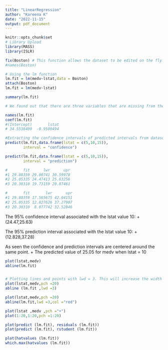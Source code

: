 ```yaml
---
title: "LinearRegression"
author: "Kareena K"
date: "2022-11-15"
output: pdf_document
---
```


```r
knitr::opts_chunk$set
# Library Upload 
library(MASS)
library(ISLR)

fix(Boston) # This function allows the dataset to be edited on the fly. 
#names(Boston)
```


```r
# Using the lm function
lm.fit = lm(medv~lstat,data = Boston)
attach(Boston)
lm.fit = lm(medv~lstat)

summary(lm.fit)

# We found out that there are three variables that are missing from the dataset: he following objects are masked from Boston (pos = 3): age, black, chas, crim, dis, indus, lstat,medv, nox, ptratio, rad, rm, tax, zn

names(lm.fit)
coef(lm.fit)
#(Intercept)       lstat 
# 34.5538409  -0.9500494 

#Extracting the confidence intervals of predicted intervals from dataset 
predict(lm.fit,data.frame(lstat = c(5,10,15)),
        interval = "confidence")

predict(lm.fit,data.frame(lstat = c(5,10,15)),
        interval = "prediction")

#       fit      lwr      upr
#1 29.80359 29.00741 30.59978
#2 25.05335 24.47413 25.63256
#3 20.30310 19.73159 20.87461

#       fit       lwr      upr
#1 29.80359 17.565675 42.04151
#2 25.05335 12.827626 37.27907
#3 20.30310  8.077742 32.52846

```
The 95% confidence interval  associated with the lstat value 10:
+ (24.47,25.63)

The 95% prediction interval associated with the lstat value 10:
+ (12.828,37.28)

As seen the confidence and prediction intervals are centered around the same point. 
 + The predicted value of 25.05 for medv when lstat = 10

```r
plot(lstat,medv)
abline(lm.fit)


# Plotting lines and points with lwd = 3. This will increase the width of the regression line by factors of 3. 
plot(lstat,medv,pch =20)
abline (lm.fit ,lwd =3)

plot(lstat,medv,pch =20)
abline(lm.fit,lwd =3,col ="red")

plot(lstat ,medv ,pch ="+")
plot(1:20,1:20,pch =1:20)
```

```r
plot(predict (lm.fit), residuals (lm.fit))
plot(predict (lm.fit), rstudent (lm.fit))
```
```r
plot(hatvalues (lm.fit))
which.max(hatvalues (lm.fit))

```
